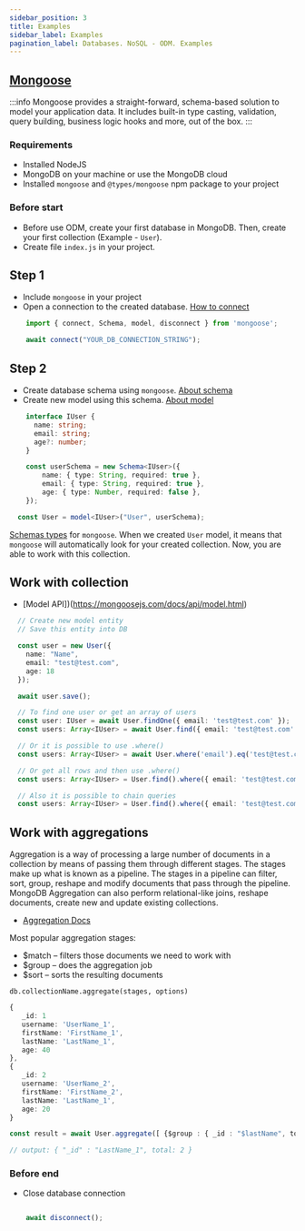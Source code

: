 ```yaml
---
sidebar_position: 3
title: Examples
sidebar_label: Examples
pagination_label: Databases. NoSQL - ODM. Examples
---
```


## [Mongoose](https://mongoosejs.com/docs/index.html)

:::info
Mongoose provides a straight-forward, schema-based solution to model your application data.
It includes built-in type casting, validation, query building, business logic hooks and more, out of the box.
:::

### Requirements
- Installed NodeJS
- MongoDB on your machine or use the MongoDB cloud
- Installed ```mongoose``` and ```@types/mongoose``` npm package to your project

### Before start

- Before use ODM, create your first database in MongoDB. Then, create your first collection (Example - ```User```).
- Create file ```index.js``` in your project.

## Step 1

- Include ```mongoose``` in your project
- Open a connection to the created database. [How to connect](https://mongoosejs.com/docs/connections.html)

```ts
    import { connect, Schema, model, disconnect } from 'mongoose';

    await connect("YOUR_DB_CONNECTION_STRING");
```

## Step 2

- Create database schema using ```mongoose```. [About schema](https://mongoosejs.com/docs/guide.html)
- Create new model using this schema. [About model](https://mongoosejs.com/docs/models.html)

```ts
    interface IUser {
      name: string;
      email: string;
      age?: number;
    }

    const userSchema = new Schema<IUser>({
        name: { type: String, required: true },
        email: { type: String, required: true },
        age: { type: Number, required: false },
    });

  const User = model<IUser>("User", userSchema);
```
[Schemas types](https://mongoosejs.com/docs/schematypes.html) for ```mongoose```.
When we created ```User``` model, it means that ```mongoose``` will automatically look for your created collection.
Now, you are able to work with this collection.

## Work with collection

- [Model API])(https://mongoosejs.com/docs/api/model.html)

```ts
  // Create new model entity
  // Save this entity into DB

  const user = new User({
    name: "Name",
    email: "test@test.com",
    age: 18
  });

  await user.save();

  // To find one user or get an array of users
  const user: IUser = await User.findOne({ email: 'test@test.com' });
  const users: Array<IUser> = await User.find({ email: 'test@test.com' });

  // Or it is possible to use .where()
  const users: Array<IUser> = await User.where('email').eq('test@test.com');

  // Or get all rows and then use .where()
  const users: Array<IUser> = User.find().where({ email: 'test@test.com' });

  // Also it is possible to chain queries
  const users: Array<IUser> = User.find().where({ email: 'test@test.com' }).where({ age: 18 });
```

## Work with aggregations

Aggregation is a way of processing a large number of documents in a collection by means of passing them through different stages.
The stages make up what is known as a pipeline.
The stages in a pipeline can filter, sort, group, reshape and modify documents that pass through the pipeline.
MongoDB Aggregation can also perform relational-like joins, reshape documents, create new and update existing collections.

- [Aggregation Docs](https://mongoosejs.com/docs/api/aggregate.html)

Most popular aggregation stages:
- $match – filters those documents we need to work with
- $group – does the aggregation job
- $sort – sorts the resulting documents

```db.collectionName.aggregate(stages, options)```

```ts
{
   _id: 1
   username: 'UserName_1',
   firstName: 'FirstName_1',
   lastName: 'LastName_1',
   age: 40
},
{
   _id: 2
   username: 'UserName_2',
   firstName: 'FirstName_2',
   lastName: 'LastName_1',
   age: 20
}
```

```ts
const result = await User.aggregate([ {$group : { _id : "$lastName", total:  { $sum : 1 }} }]);

// output: { "_id" : "LastName_1", total: 2 }
```

### Before end

- Close database connection

```ts

    await disconnect();
```

